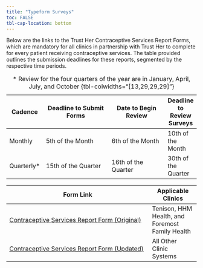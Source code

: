 ```yaml
---
title: "Typeform Surveys"
toc: FALSE
tbl-cap-location: bottom
---
```


Below are the links to the Trust Her Contraceptive Services Report Forms, which are mandatory for all clinics in partnership with Trust Her to complete for every patient receiving contraceptive services. The table provided outlines the submission deadlines for these reports, segmented by the respective time periods.

| Cadence | Deadline to Submit Forms | Date to Begin Review | Deadline to Review Surveys |
|---------|--------------------------|----------------------|-----|
| Monthly | 5th of the Month | 6th of the Month | 10th of the Month |
| Quarterly* | 15th of the Quarter | 16th of the Quarter | 30th of the Quarter |

: * Review for the four quarters of the year are in January, April, July, and October {tbl-colwidths="[13,29,29,29]"}

| Form Link                                  | Applicable Clinics |
|------------------------------------------------|----------------|
| [Contraceptive Services Report Form (Original)](https://admin.typeform.com/form/FG7qtrgQ/create?block=5d936ce2f899c3b1) | Tenison, HHM Health, and Foremost Family Health      |
| [Contraceptive Services Report Form (Updated)](https://admin.typeform.com/form/ET1pRwlu/create?block=5d936ce2f899c3b1) | All Other Clinic Systems |
